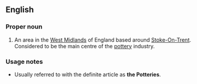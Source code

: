 {{also|potteries}}
==English==
{{wikipedia|Staffordshire Potteries}}

===Proper noun===
{{en-proper noun}}

# {{British}} An area in the [[West Midlands]] of England based around [[w:Stoke-On-Trent|Stoke-On-Trent]]. Considered to be the main centre of the [[pottery]] industry.

===Usage notes===
* Usually referred to with the definite article as '''the Potteries'''.